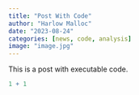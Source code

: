 ```yaml
---
title: "Post With Code"
author: "Harlow Malloc"
date: "2023-08-24"
categories: [news, code, analysis]
image: "image.jpg"
---
```


This is a post with executable code.

```r
1 + 1
```
